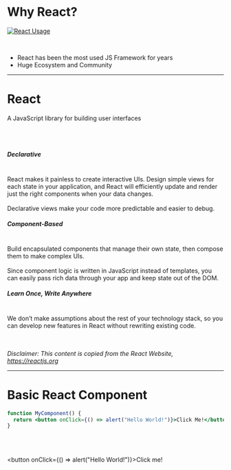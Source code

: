 <!-- section-title: React Intro -->

# Why React?

[![React Usage](../assets/state-of-js-frameworks.png)](https://2020.stateofjs.com/en-US/technologies/front-end-frameworks/)

<br />

- React has been the most used JS Framework for years
- Huge Ecosystem and Community

---

# React

A JavaScript library for building user interfaces

<br />
<br />

<!-- block-start: grid -->

<!-- block-start: column,textAlignStart -->

##### Declarative
<br />
React makes it painless to create interactive UIs. Design simple views for each state in your application, and React will efficiently update and render just the right components when your data changes.
<br />
<br />
Declarative views make your code more predictable and easier to debug.

<!-- block-end -->

<!-- block-start: column -->

##### Component-Based
<br />
Build encapsulated components that manage their own state, then compose them to make complex UIs.
<br />
<br />
Since component logic is written in JavaScript instead of templates, you can easily pass rich data through your app and keep state out of the DOM.

<!-- block-end -->

<!-- block-start: column -->

##### Learn Once, Write Anywhere
<br />
We don’t make assumptions about the rest of your technology stack, so you can develop new features in React without rewriting existing code.

<!-- block-end -->

<!-- block-end -->

<br />
<br />
<br />

*Disclaimer: This content is copied from the React Website, https://reactjs.org*

---

# Basic React Component

```jsx
function MyComponent() {
  return <button onClick={() => alert("Hello World!")}>Click Me!</button>;
}
```

<br />
<br />

<button onClick={() => alert("Hello World!")}>Click me!</button>